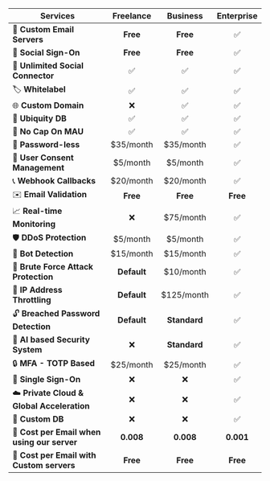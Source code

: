 | Services                                  | Freelance    | Business     | Enterprise   |
|-------------------------------------------|:------------:|:------------:|:------------:|
| 📧 **Custom Email Servers**               | **Free**     | **Free**     | ✅           |
| 🤳 **Social Sign-On**                     | **Free**     | **Free**     | ✅           |
| 🔗 **Unlimited Social Connector**         | ✅           | ✅           | ✅           |
| 🏷️ **Whitelabel**                        | ✅           | ✅           | ✅           |
| 🌐 **Custom Domain**                      | ❌           | ✅           | ✅           |
| 💾 **Ubiquity DB**                        | ✅           | ✅           | ✅           |
| 🚫 **No Cap On MAU**                      | ✅           | ✅           | ✅           |
| 🔐 **Password-less**                      | \$35/month   | \$35/month   | ✅           |
| 📜 **User Consent Management**            | \$5/month    | \$5/month    | ✅           |
| 📞 **Webhook Callbacks**                  | \$20/month   | \$20/month   | ✅           |
| ✉️ **Email Validation**                   | **Free**     | **Free**     | **Free**     |
| 📈 **Real-time Monitoring**               | ❌           | \$75/month   | ✅           |
| 🛡️ **DDoS Protection**                   | \$5/month    | \$5/month    | ✅           |
| 🤖 **Bot Detection**                      | \$15/month   | \$15/month   | ✅           |
| 🛑 **Brute Force Attack Protection**      | **Default**  | \$10/month   | ✅           |
| 🚦 **IP Address Throttling**              | **Default**  | \$125/month  | ✅           |
| 🔓 **Breached Password Detection**        | **Default**  | **Standard** | ✅           |
| 🧠 **AI based Security System**           | ❌           | **Standard** | ✅           |
| 🔒 **MFA - TOTP Based**                   | \$25/month   | \$25/month   | ✅           |
| 🔑 **Single Sign-On**                     | ❌           | ❌           | ✅           |
| ☁️ **Private Cloud & Global Acceleration**| ❌           | ❌           | ✅           |
| 💽 **Custom DB**                          | ❌           | ❌           | ✅           |
| 💸 **Cost per Email when using our server**| **0.008**   | **0.008**    | **0.001**    |
| 📮 **Cost per Email with Custom servers** | **Free**     | **Free**     | **Free**     |
